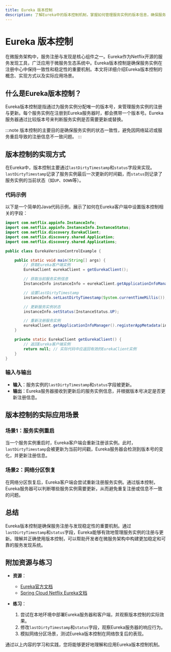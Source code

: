 ```yaml
---
title: Eureka 版本控制
description: 了解Eureka中的版本控制机制，掌握如何管理服务实例的版本信息，确保服务注册与发现的稳定性。
---
```


# Eureka 版本控制

在微服务架构中，服务注册与发现是核心组件之一。Eureka作为Netflix开源的服务发现工具，广泛应用于微服务生态系统中。Eureka版本控制是确保服务实例在注册中心中保持一致性和稳定性的重要机制。本文将详细介绍Eureka版本控制的概念、实现方式以及实际应用场景。

## 什么是Eureka版本控制？

Eureka版本控制是指通过为服务实例分配唯一的版本号，来管理服务实例的注册与更新。每个服务实例在注册到Eureka服务器时，都会携带一个版本号。Eureka服务器通过比较版本号来判断服务实例是否需要更新或替换。

:::note
版本控制的主要目的是确保服务实例的状态一致性，避免因网络延迟或服务重启导致的注册信息不一致问题。
:::

## 版本控制的实现方式

在Eureka中，版本控制主要通过`lastDirtyTimestamp`和`status`字段来实现。`lastDirtyTimestamp`记录了服务实例最后一次更新的时间戳，而`status`则记录了服务实例的当前状态（如`UP`、`DOWN`等）。

### 代码示例

以下是一个简单的Java代码示例，展示了如何在Eureka客户端中设置版本控制相关的字段：

```java
import com.netflix.appinfo.InstanceInfo;
import com.netflix.appinfo.InstanceInfo.InstanceStatus;
import com.netflix.discovery.EurekaClient;
import com.netflix.discovery.shared.Application;
import com.netflix.discovery.shared.Applications;

public class EurekaVersionControlExample {

    public static void main(String[] args) {
        // 获取Eureka客户端实例
        EurekaClient eurekaClient = getEurekaClient();

        // 获取当前服务实例信息
        InstanceInfo instanceInfo = eurekaClient.getApplicationInfoManager().getInfo();

        // 设置lastDirtyTimestamp
        instanceInfo.setLastDirtyTimestamp(System.currentTimeMillis());

        // 更新服务实例状态
        instanceInfo.setStatus(InstanceStatus.UP);

        // 重新注册服务实例
        eurekaClient.getApplicationInfoManager().registerAppMetadata(instanceInfo);
    }

    private static EurekaClient getEurekaClient() {
        // 返回Eureka客户端实例
        return null; // 实际代码中应返回有效的EurekaClient实例
    }
}
```

### 输入与输出

- **输入**：服务实例的`lastDirtyTimestamp`和`status`字段被更新。
- **输出**：Eureka服务器接收到更新后的服务实例信息，并根据版本号决定是否更新注册信息。

## 版本控制的实际应用场景

### 场景1：服务实例重启

当一个服务实例重启时，Eureka客户端会重新注册该实例。此时，`lastDirtyTimestamp`会被更新为当前时间戳，Eureka服务器会检测到版本号的变化，并更新注册信息。

### 场景2：网络分区恢复

在网络分区恢复后，Eureka客户端会尝试重新注册服务实例。通过版本控制，Eureka服务器可以判断哪些服务实例需要更新，从而避免重复注册或信息不一致的问题。

## 总结

Eureka版本控制是确保服务注册与发现稳定性的重要机制。通过`lastDirtyTimestamp`和`status`字段，Eureka能够有效地管理服务实例的注册与更新。理解并正确使用版本控制，可以帮助开发者在微服务架构中构建更加稳定和可靠的服务发现系统。

## 附加资源与练习

- **资源**：
  - [Eureka官方文档](https://github.com/Netflix/eureka/wiki)
  - [Spring Cloud Netflix Eureka文档](https://spring.io/projects/spring-cloud-netflix)

- **练习**：
  1. 尝试在本地环境中部署Eureka服务器和客户端，并观察版本控制的实际效果。
  2. 修改`lastDirtyTimestamp`和`status`字段，观察Eureka服务器的响应行为。
  3. 模拟网络分区场景，测试Eureka版本控制在网络恢复后的表现。

通过以上内容的学习和实践，您将能够更好地理解和应用Eureka版本控制机制。